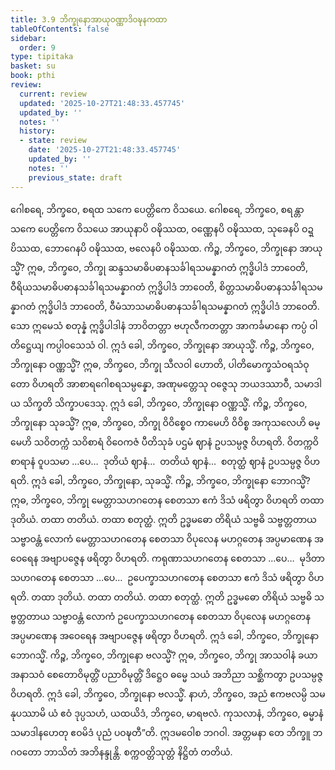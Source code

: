 ```yaml
---
title: 3.9 ဘိက္ခုနောအာယုဝဏ္ဏာဒိဝဍ္ဎနကထာ
tableOfContents: false
sidebar:
  order: 9
type: tipitaka
basket: su
book: pthi
review:
  current: review
  updated: '2025-10-27T21:48:33.457745'
  updated_by: ''
  notes: ''
  history:
  - state: review
    date: '2025-10-27T21:48:33.457745'
    updated_by: ''
    notes: ''
    previous_state: draft
---
```



<ReviewStatus review={frontmatter.review} showDetails={true} />

<HypothesisAnnotation frontmatter={frontmatter} />

<DynamicBreadcrumb />

<Division number="110" book="pthi" e="ch" v="8" p="64">

<Paragraph number="232" book="pthi">
ဂေါစရေ, ဘိက္ခဝေ, စရထ သကေ ပေတ္တိကေ ဝိသယေ. ဂေါစရေ, ဘိက္ခဝေ, စရန္တာ သကေ ပေတ္တိကေ ဝိသယေ အာယုနာပိ ဝဍ္ဎိဿထ, ဝဏ္ဏေနပိ ဝဍ္ဎိဿထ, သုခေနပိ ဝဍ္ဎိဿထ, ဘောဂေနပိ ဝဍ္ဎိဿထ, ဗလေနပိ ဝဍ္ဎိဿထ.
</Paragraph>

<Paragraph number="233" book="pthi">
ကိဉ္စ, ဘိက္ခဝေ, ဘိက္ခုနော အာယုသ္မိံ? ဣဓ, ဘိက္ခဝေ, ဘိက္ခု ဆန္ဒသမာဓိပဓာနသင်္ခါရသမန္နာဂတံ ဣဒ္ဓိပါဒံ ဘာဝေတိ, ဝီရိယသမာဓိပဓာနသင်္ခါရသမန္နာဂတံ ဣဒ္ဓိပါဒံ ဘာဝေတိ, စိတ္တသမာဓိပဓာနသင်္ခါရသမန္နာဂတံ ဣဒ္ဓိပါဒံ ဘာဝေတိ, ဝီမံသာသမာဓိပဓာနသင်္ခါရသမန္နာဂတံ ဣဒ္ဓိပါဒံ ဘာဝေတိ. သော ဣမေသံ စတုန္နံ ဣဒ္ဓိပါဒါနံ ဘာဝိတတ္တာ ဗဟုလီကတတ္တာ အာကင်္ခမာနော ကပ္ပံ ဝါ တိဋ္ဌေယျ ကပ္ပါဝသေသံ ဝါ. ဣဒံ ခေါ, ဘိက္ခဝေ, ဘိက္ခုနော အာယုသ္မိံ.
</Paragraph>

<Paragraph number="234" book="pthi">
ကိဉ္စ, ဘိက္ခဝေ, ဘိက္ခုနော ဝဏ္ဏသ္မိံ? ဣဓ, ဘိက္ခဝေ, ဘိက္ခု သီလဝါ ဟောတိ, ပါတိမောက္ခသံဝရသံဝုတော ဝိဟရတိ အာစာရဂေါစရသမ္ပန္နော, အဏုမတ္တေသု ဝဇ္ဇေသု ဘယဒဿာဝီ, သမာဒါယ သိက္ခတိ သိက္ခာပဒေသု. ဣဒံ ခေါ, ဘိက္ခဝေ, ဘိက္ခုနော ဝဏ္ဏသ္မိံ.
</Paragraph>

<Paragraph number="235" book="pthi">
ကိဉ္စ, ဘိက္ခဝေ, ဘိက္ခုနော သုခသ္မိံ? ဣဓ, ဘိက္ခဝေ, ဘိက္ခု ဝိဝိစ္စေဝ ကာမေဟိ ဝိဝိစ္စ အကုသလေဟိ ဓမ္မေဟိ သဝိတက္ကံ သဝိစာရံ ဝိဝေကဇံ ပီတိသုခံ ပဌမံ ဈာနံ ဥပသမ္ပဇ္ဇ ဝိဟရတိ. ဝိတက္ကဝိစာရာနံ ဝူပသမာ …ပေ…  ဒုတိယံ ဈာနံ…  တတိယံ ဈာနံ…  စတုတ္ထံ ဈာနံ ဥပသမ္ပဇ္ဇ ဝိဟရတိ. ဣဒံ ခေါ, ဘိက္ခဝေ, ဘိက္ခုနော, သုခသ္မိံ.
</Paragraph>

<Paragraph number="236" book="pthi">
ကိဉ္စ, ဘိက္ခဝေ, ဘိက္ခုနော ဘောဂသ္မိံ? ဣဓ, ဘိက္ခဝေ, ဘိက္ခု မေတ္တာသဟဂတေန စေတသာ ဧကံ ဒိသံ ဖရိတွာ ဝိဟရတိ တထာ ဒုတိယံ. တထာ တတိယံ. တထာ စတုတ္ထံ. ဣတိ ဥဒ္ဓမဓော တိရိယံ သဗ္ဗဓိ သဗ္ဗတ္တတာယ သဗ္ဗာဝန္တံ လောကံ မေတ္တာသဟဂတေန စေတသာ ဝိပုလေန မဟဂ္ဂတေန အပ္ပမာဏေန အဝေရေန အဗျာပဇ္ဇေန ဖရိတွာ ဝိဟရတိ. ကရုဏာသဟဂတေန စေတသာ …ပေ…  မုဒိတာသဟဂတေန စေတသာ …ပေ…  ဥပေက္ခာသဟဂတေန စေတသာ ဧကံ ဒိသံ ဖရိတွာ ဝိဟရတိ. တထာ ဒုတိယံ. တထာ တတိယံ. တထာ စတုတ္ထံ. ဣတိ ဥဒ္ဓမဓော တိရိယံ သဗ္ဗဓိ သဗ္ဗတ္တတာယ သဗ္ဗာဝန္တံ လောကံ ဥပေက္ခာသဟဂတေန စေတသာ ဝိပုလေန မဟဂ္ဂတေန အပ္ပမာဏေန အဝေရေန အဗျာပဇ္ဇေန ဖရိတွာ ဝိဟရတိ. ဣဒံ ခေါ, ဘိက္ခဝေ, ဘိက္ခုနော ဘောဂသ္မိံ.
</Paragraph>

<Paragraph number="237" book="pthi">
ကိဉ္စ, ဘိက္ခဝေ, ဘိက္ခုနော ဗလသ္မိံ? ဣဓ, ဘိက္ခဝေ, ဘိက္ခု အာသဝါနံ ခယာ အနာသဝံ စေတောဝိမုတ္တိံ ပညာဝိမုတ္တိံ ဒိဋ္ဌေဝ ဓမ္မေ သယံ အဘိညာ သစ္ဆိကတွာ ဥပသမ္ပဇ္ဇ ဝိဟရတိ. ဣဒံ ခေါ, ဘိက္ခဝေ, ဘိက္ခုနော ဗလသ္မိံ.
</Paragraph>

<Paragraph number="238" book="pthi">
နာဟံ, ဘိက္ခဝေ, အညံ ဧကဗလမ္ပိ သမနုပဿာမိ ယံ ဧဝံ ဒုပ္ပသဟံ, ယထယိဒံ, ဘိက္ခဝေ, မာရဗလံ. ကုသလာနံ, ဘိက္ခဝေ, ဓမ္မာနံ သမာဒါနဟေတု ဧဝမိဒံ ပုညံ ပဝဍ္ဎတီ”တိ.
</Paragraph>

<Paragraph number="239" book="pthi">
ဣဒမဝေါစ ဘဂဝါ. အတ္တမနာ တေ ဘိက္ခူ ဘဂဝတော ဘာသိတံ အဘိနန္ဒုန္တိ.

</Paragraph>
</Division>

<Paragraph number="240" type="center" book="pthi">
စက္ကဝတ္တိသုတ္တံ နိဋ္ဌိတံ တတိယံ.
</Paragraph>